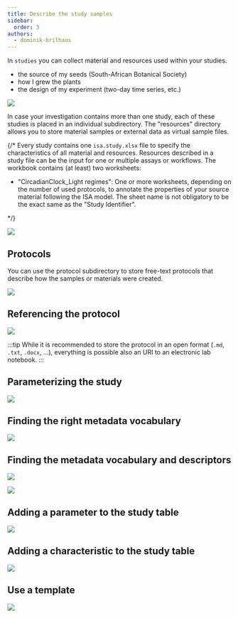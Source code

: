 ```yaml
---
title: Describe the study samples
sidebar:
  order: 3
authors:
  - dominik-brilhaus
---
```




In `studies` you can collect material and resources used within your studies.

<ViolaSays>

- the source of my seeds (South-African Botanical Society)
- how I grew the plants
- the design of my experiment (two-day time series, etc.)

</ViolaSays>

![](@images/start-here/arc-prototypic-study-divide-conquer.svg)

In case your investigation contains more than one study, each of these studies is placed in an individual subdirectory. The "resources" directory allows you to store material samples or external data as virtual sample files. 



{/* Every study contains one `isa.study.xlsx` file to specify the characteristics of all material and resources. Resources described in a study file can be the input for one or multiple assays or workflows. The workbook contains (at least) two worksheets:

- "CircadianClock_Light regimes": One or more worksheets, depending on the number of used protocols, to annotate the properties of your source material following the ISA model. The sheet name is not obligatory to be the exact same as the "Study Identifier". 

*/}

![](@images/start-here/arc-prototypic-study-identify.svg)

## Protocols

You can use the protocol subdirectory to store free-text protocols that describe how the samples or materials were created.


![](@images/start-here/arc-prototypic-metadata-table-representation.svg)

## Referencing the protocol

![](@images/start-here/arc-prototypic-study-protocolref.svg)

:::tip
While it is recommended to store the protocol in an open format (`.md`, `.txt`, `.docx`, …), everything is possible also an URI to an electronic lab notebook.
:::

## Parameterizing the study

![](@images/start-here/arc-prototypic-study-parameterization.svg)

## Finding the right metadata vocabulary

![](@images/start-here/arc-prototypic-study-parameterization1.svg)

## Finding the metadata vocabulary and descriptors

![](@images/start-here/arc-prototypic-study-parameterization2.svg)

![](@images/start-here/arc-prototypic-study-parameterization3.svg)

## Adding a parameter to the study table 

![](@images/start-here/arc-prototypic-metadata-table-add-parameter.svg)

## Adding a characteristic to the study table 

![](@images/start-here/arc-prototypic-metadata-table-add-characteristic.svg)

## Use a template

![](@images/start-here/swate-templates.svg)